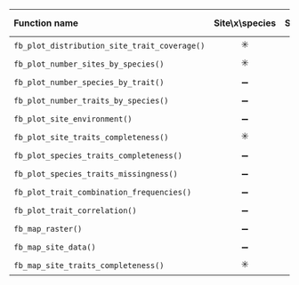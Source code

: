 | Function name                                | Site\\x\\species | Species\\x\\traits | Site\\x\\locations | Species category | Additional input |
| :------------------------------------------- | :--------------: | :----------------: | :----------------: | :--------------: | :--------------: |
| `fb_plot_distribution_site_trait_coverage()` |         ✳️       |         ✳️         |         ➖         |          🟩       |         ➖        |
| `fb_plot_number_sites_by_species()`          |         ✳️       |         ➖         |         ➖         |         ➖        |         ➖        |
| `fb_plot_number_species_by_trait()`          |         ➖       |         ✳️         |         ➖         |         🟩        |         ➖        |
| `fb_plot_number_traits_by_species()`         |         ➖       |         ✳️         |         ➖         |         🟩        |         ➖        |
| `fb_plot_site_environment()`                 |         ➖       |         ➖         |         ✳️         |         ➖        |         ✳️        |
| `fb_plot_site_traits_completeness()`         |         ✳️       |         ✳️         |         ➖         |         🟩️        |         ➖        |
| `fb_plot_species_traits_completeness()`      |         ➖       |         ✳️         |         ➖         |         🟩        |         ➖        |
| `fb_plot_species_traits_missingness()`       |         ➖       |         ✳️         |         ➖         |         🟩        |         ➖        |
| `fb_plot_trait_combination_frequencies()`    |         ➖       |         ✳️         |         ➖         |         🟩        |         ➖        |
| `fb_plot_trait_correlation()`                |         ➖       |         ✳️         |         ➖         |         🟩        |         ➖        |
| `fb_map_raster()`                            |         ➖       |         ➖         |         ➖         |         ➖        |         ✳️        |
| `fb_map_site_data()`                         |         ➖       |         ➖         |         ✳️         |         ➖        |         ✳️        |
| `fb_map_site_traits_completeness()`          |         ✳️       |         ✳️         |         ✳️         |         ➖        |         ➖        |
